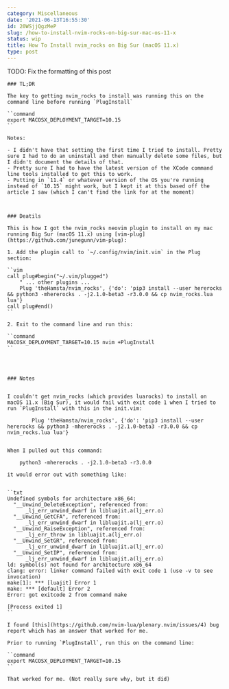 ```yaml
---
category: Miscellaneous
date: '2021-06-13T16:55:30'
id: 20WSjjQgzMeP
slug: /how-to-install-nvim-rocks-on-big-sur-mac-os-11-x
status: wip
title: How To Install nvim_rocks on Big Sur (macOS 11.x)
type: post
---
```


TODO: Fix the formatting of this post


```
### TL;DR

The key to getting nvim_rocks to install was running this on the command line before running `PlugInstall`

``command
export MACOSX_DEPLOYMENT_TARGET=10.15
``

Notes:

- I didn't have that setting the first time I tried to install. Pretty sure I had to do an uninstall and then manually delete some files, but I didn't document the details of that. 
- Pretty sure I had to have the latest version of the XCode command line tools installed to get this to work. 
- Putting in `11.4` or whatever version of the OS you're running instead of `10.15` might work, but I kept it at this based off the article I saw (which I can't find the link for at the moment)



### Deatils

This is how I got the nvim_rocks neovim plugin to install on my mac running Big Sur (macOS 11.x) using [vim-plug](https://github.com/junegunn/vim-plug):

1. Add the plugin call to `~/.config/nvim/init.vim` in the Plug section:

``vim
call plug#begin("~/.vim/plugged")
    " ... other plugins ...
    Plug 'theHamsta/nvim_rocks', {'do': 'pip3 install --user hererocks && python3 -mhererocks . -j2.1.0-beta3 -r3.0.0 && cp nvim_rocks.lua lua'}
call plug#end()
``

2. Exit to the command line and run this:

``command
MACOSX_DEPLOYMENT_TARGET=10.15 nvim +PlugInstall
``




### Notes


I couldn't get nvim_rocks (which provides luarocks) to install on macOS 11.x (Big Sur), it would fail with exit code 1 when I tried to run `PlugInstall` with this in the init.vim:

        Plug 'theHamsta/nvim_rocks', {'do': 'pip3 install --user hererocks && python3 -mhererocks . -j2.1.0-beta3 -r3.0.0 && cp nvim_rocks.lua lua'}


When I pulled out this command:

    python3 -mhererocks . -j2.1.0-beta3 -r3.0.0

it would error out with something like:


``txt
Undefined symbols for architecture x86_64:
  "__Unwind_DeleteException", referenced from:
      _lj_err_unwind_dwarf in libluajit.a(lj_err.o)
  "__Unwind_GetCFA", referenced from:
      _lj_err_unwind_dwarf in libluajit.a(lj_err.o)
  "__Unwind_RaiseException", referenced from:
      _lj_err_throw in libluajit.a(lj_err.o)
  "__Unwind_SetGR", referenced from:
      _lj_err_unwind_dwarf in libluajit.a(lj_err.o)
  "__Unwind_SetIP", referenced from:
      _lj_err_unwind_dwarf in libluajit.a(lj_err.o)
ld: symbol(s) not found for architecture x86_64
clang: error: linker command failed with exit code 1 (use -v to see invocation)
make[1]: *** [luajit] Error 1
make: *** [default] Error 2
Error: got exitcode 2 from command make

[Process exited 1]
``

I found [this](https://github.com/nvim-lua/plenary.nvim/issues/4) bug report which has an answer that worked for me. 

Prior to running `PlugInstall`, run this on the command line:

``command
export MACOSX_DEPLOYMENT_TARGET=10.15
``

That worked for me. (Not really sure why, but it did)
```
